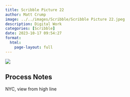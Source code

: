 ```yaml
---
title: Scribble Picture 22
author: Matt Crump
image: ../../images/Scribble/Scribble Picture 22.jpeg
description: Digital Work
categories: [Scribble]
date: 2023-10-17 09:54:27
format:
  html:
    page-layout: full
---
```


![](../../images/Scribble/Scribble Picture 22.jpeg)

## Process Notes

NYC, view from high line
